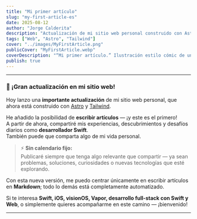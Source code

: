 ```yaml
---
title: "Mi primer artículo"
slug: "my-first-article-es"
date: 2025-08-12
author: "Jorge Calderita"
description: "Actualización de mi sitio web personal construido con Astro y Tailwind, donde compartiré artículos y experiencias como desarrollador Swift en el ecosistema Apple."
tags: ["Web", "Astro", "Tailwind"]
cover: "../images/MyFirstArticle.png"
publicCover: "MyFirstArticle.webp"
coverDescription: "“Mi primer artículo.” Ilustración estilo cómic de un programador pensativo frente a un portátil Apple, escribiendo su primer artículo en su sitio web personal."
publish: true
---
```

---

### 🚀 ¡Gran actualización en mi sitio web!

Hoy lanzo una **importante actualización** de mi sitio web personal, que ahora está construido con [Astro](https://astro.build/) y [Tailwind](https://tailwindcss.com/).

He añadido la posibilidad de **escribir artículos** — ¡y este es el primero!  
A partir de ahora, compartiré mis experiencias, descubrimientos y desafíos diarios como **desarrollador Swift**.  
También puede que comparta algo de mi vida personal.

> ⚡️ **Sin calendario fijo:**  
> Publicaré siempre que tenga algo relevante que compartir — ya sean problemas, soluciones, curiosidades o nuevas tecnologías que esté explorando.

Con esta nueva versión, me puedo centrar únicamente en escribir artículos en **Markdown**; todo lo demás está completamente automatizado.

Si te interesa **Swift, iOS, visionOS, Vapor, desarrollo full-stack con Swift y Web**, o simplemente quieres acompañarme en este camino — ¡bienvenido! 

---